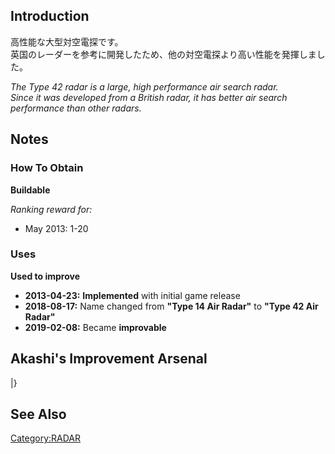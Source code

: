 {{EquipmentInfo|32}}

==Introduction==
高性能な大型対空電探です。<br>
英国のレーダーを参考に開発したため、他の対空電探より高い性能を発揮しました。

''The Type 42 radar is a large, high performance air search radar.''<br>
''Since it was developed from a British radar, it has better air search performance than other radars.''

==Notes==
<div class="mw-collapsible"><h3>How To Obtain</h3>
<div class="mw-collapsible-content">
'''Buildable'''

''Ranking reward for:''
* May 2013: 1-20

</div></div>

<div class="mw-collapsible"><h3>Uses</h3>
<div class="mw-collapsible-content">
'''Used to improve''' {{Equipment/Link|Type 21 Air Radar Kai Ni}}

</div></div>


<div class="mw-collapsible><h3>Updates History</h3>
<div class="mw-collapsible-content>
* '''2013-04-23:''' '''Implemented''' with initial game release
* '''2018-08-17:''' Name changed from '''"Type 14 Air Radar"''' to '''"Type 42 Air Radar"'''
* '''2019-02-08:''' Became '''improvable'''
</div></div>

==Akashi's Improvement Arsenal==
{{AkashiWorkshop}}
{{AkashiWorkshopLine
|Name={{PAGENAME}}
|ItemType=Radar
|Fuel=10
|Ammo=0
|Steel=140
|Baux=120
|Mats0-5=14/16
|Mats6-9=20/45
|Mats10=-
|Screws0-5=3/4
|Screws6-9=4/5
|Screws10=-
|EquipConsume0-5=1x{{Radar|Type 21 Air RADAR}}
|EquipConsume6-9=1x{{Radar|Type 13 Air RADAR Kai}}
|EquipConsume10=-
|Sun=K<br>S
|Fri=K<br>S
|Sat=K<br>S
|2ndShip=[[Kitakami]]<br>[[Sakawa]]
|Notes=
}}
|}

==See Also==
{{Equipmentlist}}
[[Category:RADAR]]